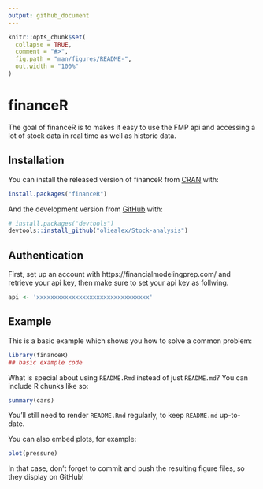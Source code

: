 ```yaml
---
output: github_document
---
```


<!-- README.md is generated from README.Rmd. Please edit that file -->

```r
knitr::opts_chunk$set(
  collapse = TRUE,
  comment = "#>",
  fig.path = "man/figures/README-",
  out.width = "100%"
)
```

# financeR

<!-- badges: start -->
<!-- badges: end -->

The goal of financeR is to makes it easy to use the FMP api and accessing a lot of stock data in real time as well as historic data.

## Installation

You can install the released version of financeR from [CRAN](https://CRAN.R-project.org) with:

``` r
install.packages("financeR")
```

And the development version from [GitHub](https://github.com/) with:

``` r
# install.packages("devtools")
devtools::install_github("oliealex/Stock-analysis")
```

## Authentication

First, set up an account with https://financialmodelingprep.com/ and retrieve your api key, then make sure to set your api key as follwing.

```r
api <- 'xxxxxxxxxxxxxxxxxxxxxxxxxxxxxxxx'

```


## Example

This is a basic example which shows you how to solve a common problem:

```r
library(financeR)
## basic example code
```

What is special about using `README.Rmd` instead of just `README.md`? You can include R chunks like so:

```r
summary(cars)
```

You'll still need to render `README.Rmd` regularly, to keep `README.md` up-to-date.

You can also embed plots, for example:

```r
plot(pressure)
```

In that case, don't forget to commit and push the resulting figure files, so they display on GitHub!
